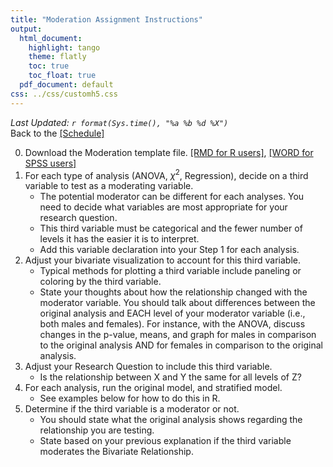 ```yaml
---
title: "Moderation Assignment Instructions"
output:
  html_document:
    highlight: tango
    theme: flatly
    toc: true
    toc_float: true
  pdf_document: default
css: ../css/customh5.css
---
```


_Last Updated: `r format(Sys.time(), "%a %b %d %X")` _  
Back to the [[Schedule]](../schedule.html)
<br>

0. Download the Moderation template file. [[RMD for R users]](09_moderation_template.Rmd), [[WORD for SPSS users]](09_moderation_template.docx)
1. For each type of analysis (ANOVA, $\chi^2$, Regression), decide on a third variable to test as a moderating variable.
    - The potential moderator can be different for each analyses. You need to decide what variables are most appropriate for your research question. 
    - This third variable must be categorical and the fewer number of levels it has the easier it is to interpret. 
    - Add this variable declaration into your Step 1 for each analysis. 
2. Adjust your bivariate visualization to account for this third variable. 
    - Typical methods for plotting a third variable include paneling or coloring by the third variable.
    - State your thoughts about how the relationship changed with the moderator variable. You should talk about differences between the original analysis and EACH level of your moderator variable (i.e., both males and females). For instance, with the ANOVA, discuss changes in the p-value, means, and graph for males in comparison to the original analysis AND for females in comparison to the original analysis.
3. Adjust your Research Question to include this third variable. 
    - Is the relationship between X and Y the same for all levels of Z?
4. For each analysis, run the original model, and stratified model.  
    - See examples below for how to do this in R. 
5. Determine if the third variable is a moderator or not.
    - You should state what the original analysis shows regarding the relationship you are testing. 
    - State based on your previous explanation if the third variable moderates the Bivariate Relationship.
   

